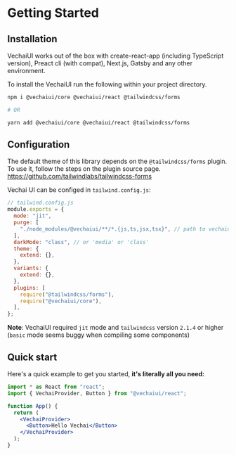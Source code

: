 # Getting Started

## Installation

VechaiUI works out of the box with create-react-app (including TypeScript version), Preact cli (with compat), Next.js, Gatsby and any other environment.

To install the VechaiUI run the following within your project directory.

```bash
npm i @vechaiui/core @vechaiui/react @tailwindcss/forms

# OR

yarn add @vechaiui/core @vechaiui/react @tailwindcss/forms
```

## Configuration

The default theme of this library depends on the `@tailwindcss/forms` plugin. To use it, follow the steps on the plugin source page. https://github.com/tailwindlabs/tailwindcss-forms

Vechai UI can be configed in `tailwind.config.js`:

```js
// tailwind.config.js
module.exports = {
  mode: "jit",
  purge: [
    "./node_modules/@vechaiui/**/*.{js,ts,jsx,tsx}", // path to vechaiui
  ],
  darkMode: "class", // or 'media' or 'class'
  theme: {
    extend: {},
  },
  variants: {
    extend: {},
  },
  plugins: [
    require("@tailwindcss/forms"),
    require("@vechaiui/core"),
  ],
};
```

**Note**: VechaiUI required `jit` mode and `tailwindcss` version `2.1.4` or higher (`basic` mode seems buggy when compiling some components)

## Quick start

Here's a quick example to get you started, **it's literally all you need:**

```jsx
import * as React from "react";
import { VechaiProvider, Button } from "@vechaiui/react";

function App() {
  return (
    <VechaiProvider>
      <Button>Hello Vechai</Button>
    </VechaiProvider>
  );
}
```
